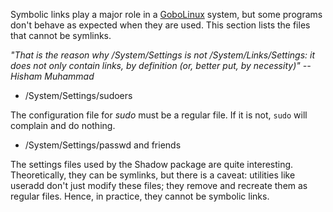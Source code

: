 {{ToC}}

Symbolic links play a major role in a [[GoboLinux]] system, but some programs don't behave as expected when they are used. This section lists the files that cannot be symlinks.

''"That is the reason why /System/Settings is not /System/Links/Settings: it does not only contain links, by definition (or, better put, by necessity)" -- Hisham Muhammad''

* /System/Settings/sudoers

The configuration file for ''sudo'' must be a regular file. If it is not, <code>sudo</code> will complain and do nothing.

* /System/Settings/passwd and friends

The settings files used by the Shadow package are quite interesting. Theoretically, they can be symlinks, but there is a caveat: utilities like useradd don't just modify these files; they remove and recreate them as regular files. Hence, in practice, they cannot be symbolic links.

{{Handbook}}